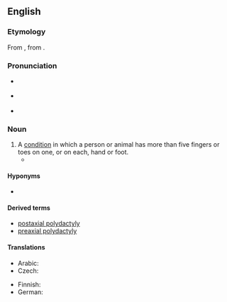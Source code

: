 ==English==
{{wikipedia}}

===Etymology===
From {{affix|en|πολυδάκτυλος|lang1=grc|-y}}, from {{affix|grc|πολυ-|δάκτυλος|t1=many|t2=fingers, toes|nocat=1}}.

=== Pronunciation ===
* {{accent|RP}} {{IPA|en|/ˌpɒl.ɪˈdak.tɪl.i/}}
* {{accent|GA}} {{IPA|en|/ˌpɑl.iˈdæk.təl.i/}}
* {{hyphenation|en|pol|y|dac|tyl|y}}

===Noun===
{{en-noun}}

# A [[condition]] in which a person or animal has more than five fingers or toes on one, or on each, hand or foot.
#*{{quote-web|en|year=2008|work=Guinness World Records|section=Human Body — Extreme Bodies|url=http://www.guinnessworldrecords.com/records/human_body/extreme_bodies/most_fingers_and_toes_-_living_person.aspx|title=Most Fingers and Toes — Living Person|passage=Pranamya Menaria (India; born August 10, 2005) has 25 in total (12 fingers and 13 toes). This is as a result of the condition '''Polydactyly''' and Syndactyly.}}

====Hyponyms====
* {{l|en|hexadactyly}}

====Derived terms====
* [[postaxial polydactyly]]
* [[preaxial polydactyly]]
====Translations====
{{trans-top|condition}}
* Arabic: {{t|ar|كَثْرَة اَلْأَصَابِع|f}}
* Czech: {{t|cs|polydaktylie|f}}
{{trans-mid}} 
* Finnish: {{t|fi|polydaktylia}} 
* German: {{t|de|Polydaktylie|f}}
{{trans-bottom}}